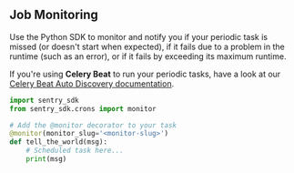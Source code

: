 ## Job Monitoring

Use the Python SDK to monitor and notify you if your periodic task is missed (or doesn't start when expected), if it fails due to a problem in the runtime (such as an error), or if it fails by exceeding its maximum runtime.

<Alert level="info" title="Note on Celery">

If you're using **Celery Beat** to run your periodic tasks, have a look at our [Celery Beat Auto Discovery documentation](/platforms/python/guides/celery/crons/).

</Alert>

```python
import sentry_sdk
from sentry_sdk.crons import monitor

# Add the @monitor decorator to your task
@monitor(monitor_slug='<monitor-slug>')
def tell_the_world(msg):
    # Scheduled task here...
    print(msg)
```
